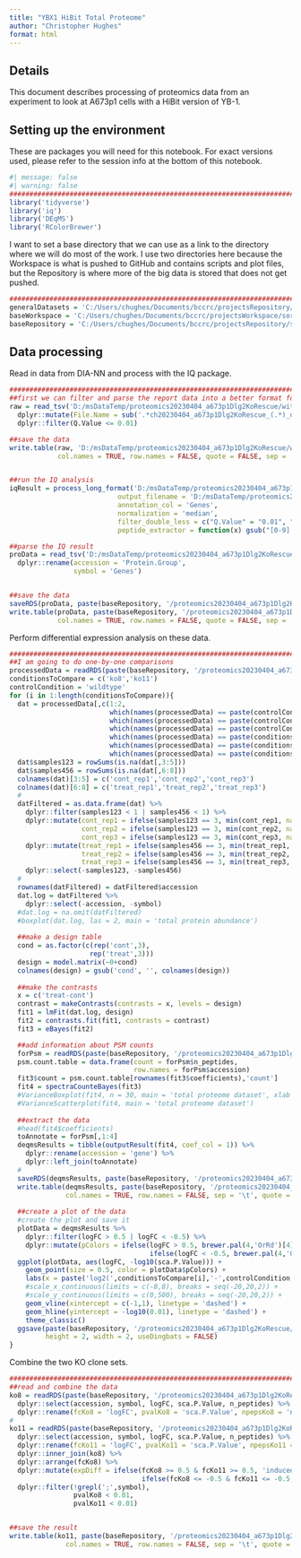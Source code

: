 ```yaml
---
title: "YBX1 HiBit Total Proteome"
author: "Christopher Hughes"
format: html
---
```


## Details

This document describes processing of proteomics data from an experiment to look at A673p1 cells with a HiBit version of YB-1.

## Setting up the environment

These are packages you will need for this notebook. For exact versions used, please refer to the session info at the bottom of this notebook.

```r
#| message: false
#| warning: false
##########################################################################################
library('tidyverse')
library('iq')
library('DEqMS')
library('RColorBrewer')
```

I want to set a base directory that we can use as a link to the directory where we will do most of the work. I use two directories here because the Workspace is what is pushed to GitHub and contains scripts and plot files, but the Repository is where more of the big data is stored that does not get pushed.

```r
##########################################################################################
generalDatasets = 'C:/Users/chughes/Documents/bccrc/projectsRepository/generalDatasets'
baseWorkspace = 'C:/Users/chughes/Documents/bccrc/projectsWorkspace/sorensenLab/relatedToDlg2'
baseRepository = 'C:/Users/chughes/Documents/bccrc/projectsRepository/sorensenLab/relatedToDlg2'
```

## Data processing

Read in data from DIA-NN and process with the IQ package.

```r
##########################################################################################
##first we can filter and parse the report data into a better format for IQ
raw = read_tsv('D:/msDataTemp/proteomics20230404_a673p1Dlg2KoRescue/withMbr/report.tsv', show_col_types = FALSE) %>%
  dplyr::mutate(File.Name = sub('.*ch20230404_a673p1Dlg2KoRescue_(.*)_dia_[123]\\.mzML', '\\1', File.Name)) %>%
  dplyr::filter(Q.Value <= 0.01)

##save the data
write.table(raw, 'D:/msDataTemp/proteomics20230404_a673p1Dlg2KoRescue/withMbr/reportParsed.tsv', 
            col.names = TRUE, row.names = FALSE, quote = FALSE, sep = '\t')


##run the IQ analysis
iqResult = process_long_format('D:/msDataTemp/proteomics20230404_a673p1Dlg2KoRescue/withMbr/reportParsed.tsv', 
                           output_filename = 'D:/msDataTemp/proteomics20230404_a673p1Dlg2KoRescue/withMbr/reportParsedIqQuant.tsv',
                           annotation_col = 'Genes',
                           normalization = 'median',
                           filter_double_less = c("Q.Value" = "0.01", "PG.Q.Value" = "0.01"),
                           peptide_extractor = function(x) gsub("[0-9].*$", "", x))

##parse the IQ result
proData = read_tsv('D:/msDataTemp/proteomics20230404_a673p1Dlg2KoRescue/withMbr/reportParsedIqQuant.tsv', show_col_types = FALSE) %>%
  dplyr::rename(accession = 'Protein.Group',
                symbol = 'Genes')


##save the data
saveRDS(proData, paste(baseRepository, '/proteomics20230404_a673p1Dlg2KoRescue/dataset_processedMbrA673p1Dlg2KoTotalProteome.rds', sep = ''))
write.table(proData, paste(baseRepository, '/proteomics20230404_a673p1Dlg2KoRescue/dataset_processedMbrA673p1Dlg2KoTotalProteome.tsv', sep = ''), 
            col.names = TRUE, row.names = FALSE, quote = FALSE, sep = '\t')
```

Perform differential expression analysis on these data. 

```r
##########################################################################################
##I am going to do one-by-one comparisons
processedData = readRDS(paste(baseRepository, '/proteomics20230404_a673p1Dlg2KoRescue/dataset_processedMbrA673p1Dlg2KoTotalProteome.rds', sep = ''))
conditionsToCompare = c('ko8','ko11')
controlCondition = 'wildtype'
for (i in 1:length(conditionsToCompare)){
  dat = processedData[,c(1:2, 
                         which(names(processedData) == paste(controlCondition, '_rep1', sep = '')),
                         which(names(processedData) == paste(controlCondition, '_rep2', sep = '')),
                         which(names(processedData) == paste(controlCondition, '_rep3', sep = '')),
                         which(names(processedData) == paste(conditionsToCompare[i], '_rep1', sep = '')),
                         which(names(processedData) == paste(conditionsToCompare[i], '_rep2', sep = '')),
                         which(names(processedData) == paste(conditionsToCompare[i], '_rep3', sep = '')))]
  dat$samples123 = rowSums(is.na(dat[,3:5]))
  dat$samples456 = rowSums(is.na(dat[,6:8]))
  colnames(dat)[3:5] = c('cont_rep1','cont_rep2','cont_rep3')
  colnames(dat)[6:8] = c('treat_rep1','treat_rep2','treat_rep3')
  #
  datFiltered = as.data.frame(dat) %>%
    dplyr::filter(samples123 < 1 | samples456 < 1) %>%
    dplyr::mutate(cont_rep1 = ifelse(samples123 == 3, min(cont_rep1, na.rm = TRUE), cont_rep1),
                  cont_rep2 = ifelse(samples123 == 3, min(cont_rep2, na.rm = TRUE), cont_rep2),
                  cont_rep3 = ifelse(samples123 == 3, min(cont_rep3, na.rm = TRUE), cont_rep3)) %>%
    dplyr::mutate(treat_rep1 = ifelse(samples456 == 3, min(treat_rep1, na.rm = TRUE), treat_rep1),
                  treat_rep2 = ifelse(samples456 == 3, min(treat_rep2, na.rm = TRUE), treat_rep2),
                  treat_rep3 = ifelse(samples456 == 3, min(treat_rep3, na.rm = TRUE), treat_rep3)) %>%
    dplyr::select(-samples123, -samples456)
  #
  rownames(datFiltered) = datFiltered$accession
  dat.log = datFiltered %>%
    dplyr::select(-accession, -symbol)
  #dat.log = na.omit(datFiltered)
  #boxplot(dat.log, las = 2, main = 'total protein abundance')
  
  ##make a design table
  cond = as.factor(c(rep('cont',3),
                    rep('treat',3)))
  design = model.matrix(~0+cond)
  colnames(design) = gsub('cond', '', colnames(design))
  
  ##make the contrasts
  x = c('treat-cont')
  contrast = makeContrasts(contrasts = x, levels = design)
  fit1 = lmFit(dat.log, design)
  fit2 = contrasts.fit(fit1, contrasts = contrast)
  fit3 = eBayes(fit2)

  ##add information about PSM counts
  forPsm = readRDS(paste(baseRepository, '/proteomics20230404_a673p1Dlg2KoRescue/dataset_processedMbrA673p1Dlg2KoTotalProteome.rds', sep = ''))
  psm.count.table = data.frame(count = forPsm$n_peptides,
                               row.names = forPsm$accession)
  fit3$count = psm.count.table[rownames(fit3$coefficients),'count']
  fit4 = spectraCounteBayes(fit3)
  #VarianceBoxplot(fit4, n = 30, main = 'total proteome dataset', xlab = 'psm count')
  #VarianceScatterplot(fit4, main = 'total proteome dataset')
  
  ##extract the data
  #head(fit4$coefficients)
  toAnnotate = forPsm[,1:4]
  deqmsResults = tibble(outputResult(fit4, coef_col = 1)) %>%
    dplyr::rename(accession = 'gene') %>%
    dplyr::left_join(toAnnotate)
  #
  saveRDS(deqmsResults, paste(baseRepository, '/proteomics20230404_a673p1Dlg2KoRescue/dataset_deqmsMbr_', conditionsToCompare[i], '-', controlCondition, '.rds', sep = ''))
  write.table(deqmsResults, paste(baseRepository, '/proteomics20230404_a673p1Dlg2KoRescue/dataset_deqmsMbr_', conditionsToCompare[i], '-', controlCondition, '.tsv', sep = ''),
              col.names = TRUE, row.names = FALSE, sep = '\t', quote = FALSE)
  
  ##create a plot of the data
  #create the plot and save it
  plotData = deqmsResults %>%
    dplyr::filter(logFC > 0.5 | logFC < -0.5) %>%
    dplyr::mutate(pColors = ifelse(logFC > 0.5, brewer.pal(4,'OrRd')[4],
                                   ifelse(logFC < -0.5, brewer.pal(4,'GnBu')[4], brewer.pal(3,'Greys')[2])))
  ggplot(plotData, aes(logFC, -log10(sca.P.Value))) +
    geom_point(size = 0.5, color = plotData$pColors) +
    labs(x = paste('log2(',conditionsToCompare[i],'-',controlCondition,')',sep=''), y = '-log10(p-value)', title = 'Differential abundance') +
    #scale_x_continuous(limits = c(-8,8), breaks = seq(-20,20,2)) +
    #scale_y_continuous(limits = c(0,500), breaks = seq(-20,20,2)) +
    geom_vline(xintercept = c(-1,1), linetype = 'dashed') +
    geom_hline(yintercept = -log10(0.01), linetype = 'dashed') +
    theme_classic()
  ggsave(paste(baseRepository, '/proteomics20230404_a673p1Dlg2KoRescue/dataset_deqmsMbr_', conditionsToCompare[i], '-', controlCondition, '.pdf', sep = ''),
         height = 2, width = 2, useDingbats = FALSE)
}
```

Combine the two KO clone sets.

```r
##########################################################################################
##read and combine the data
ko8 = readRDS(paste(baseRepository, '/proteomics20230404_a673p1Dlg2KoRescue/dataset_deqmsMbr_ko8-wildtype.rds', sep = '')) %>%
  dplyr::select(accession, symbol, logFC, sca.P.Value, n_peptides) %>%
  dplyr::rename(fcKo8 = 'logFC', pvalKo8 = 'sca.P.Value', npepsKo8 = 'n_peptides')
#  
ko11 = readRDS(paste(baseRepository, '/proteomics20230404_a673p1Dlg2KoRescue/dataset_deqmsMbr_ko11-wildtype.rds', sep = '')) %>%
  dplyr::select(accession, symbol, logFC, sca.P.Value, n_peptides) %>%
  dplyr::rename(fcKo11 = 'logFC', pvalKo11 = 'sca.P.Value', npepsKo11 = 'n_peptides') %>%
  dplyr::inner_join(ko8) %>%
  dplyr::arrange(fcKo8) %>%
  dplyr::mutate(expDiff = ifelse(fcKo8 >= 0.5 & fcKo11 >= 0.5, 'induced',
                                 ifelse(fcKo8 <= -0.5 & fcKo11 <= -0.5, 'depleted', 'variable'))) %>%
  dplyr::filter(!grepl(';',symbol),
                pvalKo8 < 0.01,
                pvalKo11 < 0.01)


##save the result
write.table(ko11, paste(baseRepository, '/proteomics20230404_a673p1Dlg2KoRescue/dataset_deqmsMbr_ko8PlusKo11.tsv', sep = ''),
              col.names = TRUE, row.names = FALSE, sep = '\t', quote = FALSE)
```









